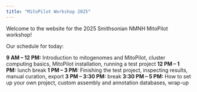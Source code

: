 ```yaml
---
title: "MitoPilot Workshop 2025"
---
```


Welcome to the website for the 2025 Smithsonian NMNH MitoPilot workshop!

Our schedule for today:

**9 AM – 12 PM:** Introduction to mitogenomes and MitoPilot, cluster computing basics, MitoPilot installation, running a test project
**12 PM – 1 PM:** lunch break
**1 PM – 3 PM:** Finishing the test project, inspecting results, manual curation, export
**3 PM – 3:30 PM:** break
**3:30 PM – 5 PM:** How to set up your own project, custom assembly and annotation databases, wrap-up
